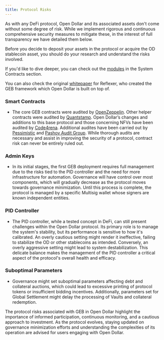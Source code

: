 ```yaml
---
title: Protocol Risks
---
```


As with any DeFi protocol, Open Dollar and its associated assets don't come without some degree of risk. While we implement rigorous and continuous comprehensive security measures to mitigate these, in the interest of full transparency we have detailed them below.

Before you decide to deposit your assets in the protocol or acquire the OD stablecoin asset, you should do your research and understand the risks involved.

If you'd like to dive deeper, you can check out the [modules](https://docs.opendollar.com/system-contracts/core) in the System Contracts section.

You can also check the original [whitepaper](https://github.com/reflexer-labs/whitepapers) for Reflexer, who created the GEB framework which Open Dollar is built on top of.

### Smart Contracts

* The core GEB contracts were audited by [OpenZeppelin](https://github.com/reflexer-labs/geb-audits/tree/master/open-zeppelin/core-contracts). Other helper contracts were audited by [Quantstamp](https://github.com/reflexer-labs/geb-audits/tree/master/quantstamp/helper-contracts). Open Dollar’s changes and additions to this base protocol and those concerning NFVs have been audited by [Code4rena](https://code4rena.com/contests/2023-10-open-dollar). Additional audites have been carried out by [Pessimistic](https://pessimistic.io/) and [Pashov Audit Group](https://www.pashov.net/). While thorough audits are necessary and assist in improving the security of a protocol, contract risk can never be entirely ruled out.

### Admin Keys

* In its initial stages, the first GEB deployment requires full management due to the risks tied to the PID controller and the need for more infrastructure for automation. Governance will have control over most components, which will gradually decrease as the protocol moves towards governance minimization. Until this process is complete, the protocol is managed by a specific Multisig wallet whose signers are known independent entities.

### PID Controller

* The PID controller, while a tested concept in DeFi, can still present challenges within the Open Dollar protocol. Its primary role is to manage the system's stability, but its performance is sensitive to how it's calibrated. An overly cautious setting might render it ineffective, failing to stabilize the OD or other stablecoins as intended. Conversely, an overly aggressive setting might lead to system destabilization. This delicate balance makes the management of the PID controller a critical aspect of the protocol's overall health and efficacy.

### Suboptimal Parameters

* Governance might set suboptimal parameters affecting debt and collateral auctions, which could lead to excessive printing of protocol tokens or insufficient bidding incentives. Additionally, parameters set for Global Settlement might delay the processing of Vaults and collateral redemption.

The protocol risks associated with GEB in Open Dollar highlight the importance of informed participation, continuous monitoring, and a cautious approach to investment. As the protocol evolves, staying updated on governance minimization efforts and understanding the complexities of its operation are advised for users engaging with Open Dollar.
